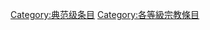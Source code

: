 {{catmore1|[[Wikipedia:宗教专题|Wikipedia:宗教专题]]}}
{{Articles by Quality|topic=宗教|project=宗教|format=TOC}}
{{emptycat}}

[[Category:典范级条目|Category:典范级条目]]
[[Category:各等級宗教條目|Category:各等級宗教條目]]